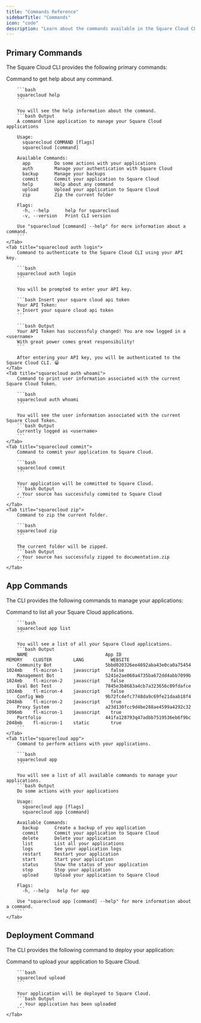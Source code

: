 ```yaml
---
title: "Commands Reference"
sidebarTitle: "Commands"
icon: "code"
description: "Learn about the commands available in the Square Cloud CLI."
---
```


## Primary Commands
The Square Cloud CLI provides the following primary commands:

<Tabs>
    <Tab title="squarecloud help">
        Command to get help about any command.

        ```bash
        squarecloud help
        ```

        You will see the help information about the command.
        ```bash Output
        A command line application to manage your Square Cloud applications

        Usage:
          squarecloud COMMAND [flags]
          squarecloud [command]

        Available Commands:
          app         Do some actions with your applications
          auth        Manage your authentication with Square Cloud
          backup      Manage your backups
          commit      Commit your application to Square Cloud
          help        Help about any command
          upload      Upload your application to Square Cloud
          zip         Zip the current folder

        Flags:
          -h, --help      help for squarecloud
          -v, --version   Print CLI version

        Use "squarecloud [command] --help" for more information about a command.
        ```
    </Tab>
    <Tab title="squarecloud auth login">
        Command to authenticate to the Square Cloud CLI using your API key.

        ```bash
        squarecloud auth login
        ```

        You will be prompted to enter your API key.

        ```bash Insert your square cloud api token
        Your API Token:
        > Insert your square cloud api token
        ```

        ```bash Output	 
        Your API Token has successfuly changed! You are now logged in a <username>
        With great power comes great responsibility!
        ```

        After entering your API key, you will be authenticated to the Square Cloud CLI. 😁
    </Tab>
    <Tab title="squarecloud auth whoami">
        Command to print user information associated with the current Square Cloud Token.

        ```bash
        squarecloud auth whoami
        ```

        You will see the user information associated with the current Square Cloud Token.
        ```bash Output
        Currently logged as <username>
        ```
    </Tab>
    <Tab title="squarecloud commit">
        Command to commit your application to Square Cloud.

        ```bash
        squarecloud commit
        ```

        Your application will be committed to Square Cloud.
        ```bash Output
        ✓ Your source has successfuly commited to Square Cloud
        ```
    </Tab>
    <Tab title="squarecloud zip">
        Command to zip the current folder.

        ```bash
        squarecloud zip
        ```

        The current folder will be zipped.
        ```bash Output
        ✓ Your source has successfuly zipped to documentation.zip
        ```
    </Tab>
</Tabs>

## App Commands
The CLI provides the following commands to manage your applications:

<Tabs>
    <Tab title="squarecloud app list">
        Command to list all your Square Cloud applications.

        ```bash
        squarecloud app list
        ```

        You will see a list of all your Square Cloud applications.
        ```bash Output
        NAME                             App ID                              MEMORY    CLUSTER        LANG          WEBSITE
        Community Bot                    5bbd020326ee4692aba43e0ca0a75454    1024mb    fl-micron-1    javascript    false
        Management Bot                   5241e2ae060a4735ba672dd4abb7099b    1024mb    fl-micron-2    javascript    false
        Eval Bot Test                    7845e3b8683a4cb7a323656c09fdafce    1024mb    fl-micron-4    javascript    false
        Config Web                       9b72fc4efc7748da9c69fe21daab18f4    2048mb    fl-micron-2    javascript    true
        Proxy System                     a23d130fcc9d4be288ae4599a4292c32    3096mb    fl-micron-1    javascript    true
        Portfolio                        441fa128793q47adbb7519536eb6f9bc    2048mb    fl-micron-1    static        true
        ```
    </Tab>
    <Tab title="squarecloud app">
        Command to perform actions with your applications.

        ```bash
        squarecloud app
        ```

        You will see a list of all available commands to manage your applications.
        ```bash Output
        Do some actions with your applications

        Usage:
          squarecloud app [flags]
          squarecloud app [command]

        Available Commands:
          backup      Create a backup of you application
          commit      Commit your application to Square Cloud 
          delete      Delete your application
          list        List all your applications
          logs        See your application logs
          restart     Restart your application
          start       Start your application
          status      Show the status of your application
          stop        Stop your application
          upload      Upload your application to Square Cloud

        Flags:
          -h, --help   help for app

        Use "squarecloud app [command] --help" for more information about a command.
        ```
    </Tab> 
</Tabs> 

## Deployment Command
The CLI provides the following command to deploy your application:

<Tabs>
    <Tab title="squarecloud upload">
        Command to upload your application to Square Cloud.

        ```bash
        squarecloud upload
        ```

        Your application will be deployed to Square Cloud.
        ```bash Output
         ✓ Your application has been uploaded
        ```
    </Tab>
</Tabs>
